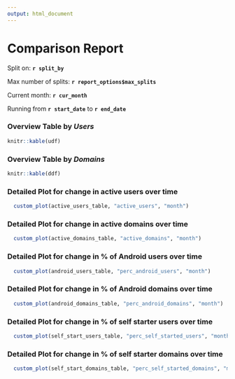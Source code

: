 ```yaml
---
output: html_document
---
```


Comparison Report
========================================================

Split on: **`r split_by`**

Max number of splits: **`r report_options$max_splits`**

Current month: **`r cur_month`**

Running from **`r start_date`** to **`r end_date`**



### Overview Table by *Users*
```r
knitr::kable(udf)
```

### Overview Table by *Domains*
```r
knitr::kable(ddf)
```



### Detailed Plot for change in active users over time
```r
  custom_plot(active_users_table, "active_users", "month")
```

### Detailed Plot for change in active domains over time
```r
  custom_plot(active_domains_table, "active_domains", "month")
```

### Detailed Plot for change in % of Android users over time
```r
  custom_plot(android_users_table, "perc_android_users", "month")
```

### Detailed Plot for change in % of Android domains over time
```r
  custom_plot(android_domains_table, "perc_android_domains", "month")
```

### Detailed Plot for change in % of self starter users over time
```r
  custom_plot(self_start_users_table, "perc_self_started_users", "month")
```

### Detailed Plot for change in % of self starter domains over time
```r
  custom_plot(self_start_domains_table, "perc_self_started_domains", "month")
```
<!--

You can also embed plots, for example:

```r
plot(cars)
```

-->